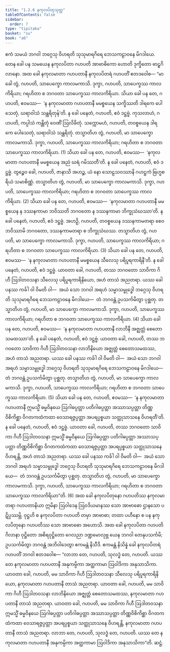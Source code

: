 ```yaml
---
title: "1.2.6 နကုလပိတုသုတ္တ"
tableOfContents: false
sidebar:
  order: 7
type: "tipitaka"
basket: "su"
book: "a6"
---
```



<DynamicBreadcrumb />

<Division number="16" book="a6">

<Paragraph number="83" book="a6">
ဧကံ သမယံ ဘဂဝါ ဘဂ္ဂေသု ဝိဟရတိ သုသုမာရဂိရေ ဘေသကဠာဝနေ မိဂဒါယေ. တေန ခေါ ပန သမယေန နကုလပိတာ ဂဟပတိ အာဗာဓိကော ဟောတိ ဒုက္ခိတော ဗာဠှဂိလာနော. အထ ခေါ နကုလမာတာ ဂဟပတာနီ နကုလပိတရံ ဂဟပတိံ ဧတဒဝေါစ—
</Paragraph>

<Paragraph number="84" book="a6">
“မာ ခေါ တွံ, ဂဟပတိ, သာပေက္ခော ကာလမကာသိ. ဒုက္ခာ, ဂဟပတိ, သာပေက္ခဿ ကာလကိရိယာ; ဂရဟိတာ စ ဘဂဝတာ သာပေက္ခဿ ကာလကိရိယာ. သိယာ ခေါ ပန တေ, ဂဟပတိ, ဧဝမဿ—  ‘န နကုလမာတာ ဂဟပတာနီ မမစ္စယေန သက္ခိဿတိ ဒါရကေ ပေါသေတုံ, ဃရာဝါသံ သန္ထရိတုန်’တိ. န ခေါ ပနေတံ, ဂဟပတိ, ဧဝံ ဒဋ္ဌဗ္ဗံ. ကုသလာဟံ, ဂဟပတိ, ကပ္ပါသံ ကန္တိတုံ ဝေဏိံ ဩလိခိတုံ. သက္ကောမဟံ, ဂဟပတိ, တဝစ္စယေန ဒါရကေ ပေါသေတုံ, ဃရာဝါသံ သန္ထရိတုံ. တသ္မာတိဟ တွံ, ဂဟပတိ, မာ သာပေက္ခော ကာလမကာသိ. ဒုက္ခာ, ဂဟပတိ, သာပေက္ခဿ ကာလကိရိယာ; ဂရဟိတာ စ ဘဂဝတာ သာပေက္ခဿ ကာလကိရိယာ. (1)
</Paragraph>

<Paragraph number="85" book="a6">
သိယာ ခေါ ပန တေ, ဂဟပတိ, ဧဝမဿ—  ‘နကုလမာတာ ဂဟပတာနီ မမစ္စယေန အညံ ဃရံ ဂမိဿတီ’တိ. န ခေါ ပနေတံ, ဂဟပတိ, ဧဝံ ဒဋ္ဌဗ္ဗံ. တွဉ္စေဝ ခေါ, ဂဟပတိ, ဇာနာသိ အဟဉ္စ, ယံ နော သောဠသဝဿာနိ ဂဟဋ္ဌကံ ဗြဟ္မစရိယံ သမာစိဏ္ဏံ. တသ္မာတိဟ တွံ, ဂဟပတိ, မာ သာပေက္ခော ကာလမကာသိ. ဒုက္ခာ, ဂဟပတိ, သာပေက္ခဿ ကာလကိရိယာ; ဂရဟိတာ စ ဘဂဝတာ သာပေက္ခဿ ကာလကိရိယာ. (2)
</Paragraph>

<Paragraph number="86" book="a6">
သိယာ ခေါ ပန တေ, ဂဟပတိ, ဧဝမဿ—  ‘နကုလမာတာ ဂဟပတာနီ မမစ္စယေန န ဒဿနကာမာ ဘဝိဿတိ ဘဂဝတော န ဒဿနကာမာ ဘိက္ခုသံဃဿာ’တိ. န ခေါ ပနေတံ, ဂဟပတိ, ဧဝံ ဒဋ္ဌဗ္ဗံ. အဟဉှိ, ဂဟပတိ, တဝစ္စယေန ဒဿနကာမတရာ စေဝ ဘဝိဿာမိ ဘဂဝတော, ဒဿနကာမတရာ စ ဘိက္ခုသံဃဿ. တသ္မာတိဟ တွံ, ဂဟပတိ, မာ သာပေက္ခော ကာလမကာသိ. ဒုက္ခာ, ဂဟပတိ, သာပေက္ခဿ ကာလကိရိယာ; ဂရဟိတာ စ ဘဂဝတာ သာပေက္ခဿ ကာလကိရိယာ. (3)
</Paragraph>

<Paragraph number="87" book="a6">
သိယာ ခေါ ပန တေ, ဂဟပတိ, ဧဝမဿ—  ‘န နကုလမာတာ ဂဟပတာနီ မမစ္စယေန သီလေသု ပရိပူရကာရိနီ’တိ. န ခေါ ပနေတံ, ဂဟပတိ, ဧဝံ ဒဋ္ဌဗ္ဗံ. ယာဝတာ ခေါ, ဂဟပတိ, တဿ ဘဂဝတော သာဝိကာ ဂိဟီ ဩဒါတဝသနာ သီလေသု ပရိပူရကာရိနိယော, အဟံ တာသံ အညတရာ. ယဿ ခေါ ပနဿ ကင်္ခါ ဝါ ဝိမတိ ဝါ—  အယံ သော ဘဂဝါ အရဟံ သမ္မာသမ္ဗုဒ္ဓေါ ဘဂ္ဂေသု ဝိဟရတိ သုသုမာရဂိရေ ဘေသကဠာဝနေ မိဂဒါယေ—  တံ ဘဂဝန္တံ ဥပသင်္ကမိတွာ ပုစ္ဆတု. တသ္မာတိဟ တွံ, ဂဟပတိ, မာ သာပေက္ခော ကာလမကာသိ. ဒုက္ခာ, ဂဟပတိ, သာပေက္ခဿ ကာလကိရိယာ; ဂရဟိတာ စ ဘဂဝတာ သာပေက္ခဿ ကာလကိရိယာ. (4)
</Paragraph>

<Paragraph number="88" book="a6">
သိယာ ခေါ ပန တေ, ဂဟပတိ, ဧဝမဿ—  ‘န နကုလမာတာ ဂဟပတာနီ လာဘိနီ အဇ္ဈတ္တံ စေတောသမထဿာ’တိ. န ခေါ ပနေတံ, ဂဟပတိ, ဧဝံ ဒဋ္ဌဗ္ဗံ. ယာဝတာ ခေါ, ဂဟပတိ, တဿ ဘဂဝတော သာဝိကာ ဂိဟီ ဩဒါတဝသနာ လာဘိနိယော အဇ္ဈတ္တံ စေတောသမထဿ, အဟံ တာသံ အညတရာ. ယဿ ခေါ ပနဿ ကင်္ခါ ဝါ ဝိမတိ ဝါ—  အယံ သော ဘဂဝါ အရဟံ သမ္မာသမ္ဗုဒ္ဓေါ ဘဂ္ဂေသု ဝိဟရတိ သုသုမာရဂိရေ ဘေသကဠာဝနေ မိဂဒါယေ—  တံ ဘဂဝန္တံ ဥပသင်္ကမိတွာ ပုစ္ဆတု. တသ္မာတိဟ တွံ, ဂဟပတိ, မာ သာပေက္ခော ကာလမကာသိ. ဒုက္ခာ, ဂဟပတိ, သာပေက္ခဿ ကာလကိရိယာ; ဂရဟိတာ စ ဘဂဝတာ သာပေက္ခဿ ကာလကိရိယာ. (5)
</Paragraph>

<Paragraph number="89" book="a6">
သိယာ ခေါ ပန တေ, ဂဟပတိ, ဧဝမဿ—  ‘န နကုလမာတာ ဂဟပတာနီ ဣမသ္မိံ ဓမ္မဝိနယေ ဩဂါဓပ္ပတ္တာ ပတိဂါဓပ္ပတ္တာ အဿာသပ္ပတ္တာ တိဏ္ဏဝိစိကိစ္ဆာ ဝိဂတကထံကထာ ဝေသာရဇ္ဇပ္ပတ္တာ အပရပ္ပစ္စယာ သတ္ထုသာသနေ ဝိဟရတီ’တိ. န ခေါ ပနေတံ, ဂဟပတိ, ဧဝံ ဒဋ္ဌဗ္ဗံ. ယာဝတာ ခေါ, ဂဟပတိ, တဿ ဘဂဝတော သာဝိကာ ဂိဟီ ဩဒါတဝသနာ ဣမသ္မိံ ဓမ္မဝိနယေ ဩဂါဓပ္ပတ္တာ ပတိဂါဓပ္ပတ္တာ အဿာသပ္ပတ္တာ တိဏ္ဏဝိစိကိစ္ဆာ ဝိဂတကထံကထာ ဝေသာရဇ္ဇပ္ပတ္တာ အပရပ္ပစ္စယာ သတ္ထုသာသနေ ဝိဟရန္တိ, အဟံ တာသံ အညတရာ. ယဿ ခေါ ပနဿ ကင်္ခါ ဝါ ဝိမတိ ဝါ—  အယံ သော ဘဂဝါ အရဟံ သမ္မာသမ္ဗုဒ္ဓေါ ဘဂ္ဂေသု ဝိဟရတိ သုသုမာရဂိရေ ဘေသကဠာဝနေ မိဂဒါယေ—  တံ ဘဂဝန္တံ ဥပသင်္ကမိတွာ ပုစ္ဆတု. တသ္မာတိဟ တွံ, ဂဟပတိ, မာ သာပေက္ခော ကာလမကာသိ. ဒုက္ခာ, ဂဟပတိ, သာပေက္ခဿ ကာလကိရိယာ; ဂရဟိတာ စ ဘဂဝတာ သာပေက္ခဿ ကာလကိရိယာ”တိ. (6)
</Paragraph>

<Paragraph number="90" book="a6">
အထ ခေါ နကုလပိတုနော ဂဟပတိဿ နကုလမာတရာ ဂဟပတာနိယာ ဣမိနာ ဩဝါဒေန ဩဝဒိယမာနဿ သော အာဗာဓော ဌာနသော ပဋိပ္ပဿမ္ဘိ. ဝုဋ္ဌဟိ စ နကုလပိတာ ဂဟပတိ တမှာ အာဗာဓာ; တထာ ပဟီနော စ ပန နကုလပိတုနော ဂဟပတိဿ သော အာဗာဓော အဟောသိ. အထ ခေါ နကုလပိတာ ဂဟပတိ ဂိလာနာ ဝုဋ္ဌိတော အစိရဝုဋ္ဌိတော ဂေလညာ ဒဏ္ဍမောလုဗ္ဘ ယေန ဘဂဝါ တေနုပသင်္ကမိ; ဥပသင်္ကမိတွာ ဘဂဝန္တံ အဘိဝါဒေတွာ ဧကမန္တံ နိသီဒိ. ဧကမန္တံ နိသိန္နံ ခေါ နကုလပိတရံ ဂဟပတိံ ဘဂဝါ ဧတဒဝေါစ—
</Paragraph>

<Paragraph number="91" book="a6">
“လာဘာ တေ, ဂဟပတိ, သုလဒ္ဓံ တေ, ဂဟပတိ. ယဿ တေ နကုလမာတာ ဂဟပတာနီ အနုကမ္ပိကာ အတ္ထကာမာ ဩဝါဒိကာ အနုသာသိကာ. ယာဝတာ ခေါ, ဂဟပတိ, မမ သာဝိကာ ဂိဟီ ဩဒါတဝသနာ သီလေသု ပရိပူရကာရိနိယော, နကုလမာတာ ဂဟပတာနီ တာသံ အညတရာ. ယာဝတာ ခေါ, ဂဟပတိ, မမ သာဝိကာ ဂိဟီ ဩဒါတဝသနာ လာဘိနိယော အဇ္ဈတ္တံ စေတောသမထဿ, နကုလမာတာ ဂဟပတာနီ တာသံ အညတရာ. ယာဝတာ ခေါ, ဂဟပတိ, မမ သာဝိကာ ဂိဟီ ဩဒါတဝသနာ ဣမသ္မိံ ဓမ္မဝိနယေ ဩဂါဓပ္ပတ္တာ ပတိဂါဓပ္ပတ္တာ အဿာသပ္ပတ္တာ တိဏ္ဏဝိစိကိစ္ဆာ ဝိဂတကထံကထာ ဝေသာရဇ္ဇပ္ပတ္တာ အပရပ္ပစ္စယာ သတ္ထုသာသနေ ဝိဟရန္တိ, နကုလမာတာ ဂဟပတာနီ တာသံ အညတရာ. လာဘာ တေ, ဂဟပတိ, သုလဒ္ဓံ တေ, ဂဟပတိ. ယဿ တေ နကုလမာတာ ဂဟပတာနီ အနုကမ္ပိကာ အတ္ထကာမာ ဩဝါဒိကာ အနုသာသိကာ”တိ.

</Paragraph>
</Division>

<Paragraph number="92" type="center" book="a6">
ဆဋ္ဌံ.
</Paragraph>